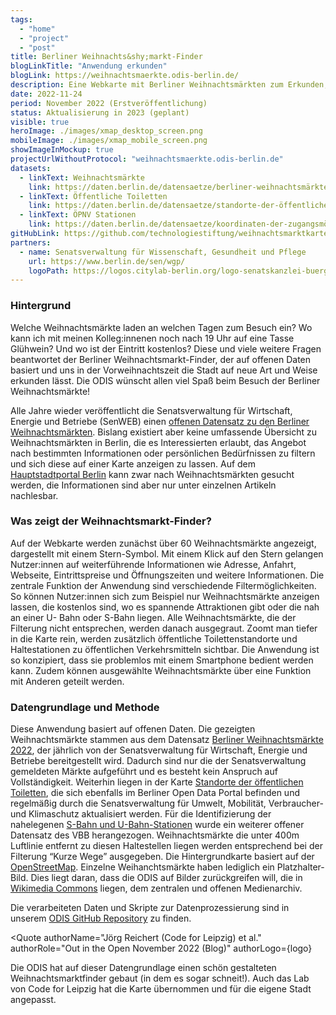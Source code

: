 ```yaml
---
tags:
  - "home"
  - "project"
  - "post"
title: Berliner Weihnachts&shy;markt-Finder
blogLinkTitle: "Anwendung erkunden"
blogLink: https://weihnachtsmaerkte.odis-berlin.de/
description: Eine Webkarte mit Berliner Weihnachtsmärkten zum Erkunden, Planen und Teilen. Die Applikation visualisiert einen der populärsten offenen Datensätze der Senatsverwaltung für Wirtschaft, Energie und Betriebe.
date: 2022-11-24
period: November 2022 (Erstveröffentlichung)
status: Aktualisierung in 2023 (geplant)
visible: true
heroImage: ./images/xmap_desktop_screen.png
mobileImage: ./images/xmap_mobile_screen.png
showImageInMockup: true
projectUrlWithoutProtocol: "weihnachtsmaerkte.odis-berlin.de"
datasets:
  - linkText: Weihnachtsmärkte
    link: https://daten.berlin.de/datensaetze/berliner-weihnachtsmärkte
  - linkText: Öffentliche Toiletten
    link: https://daten.berlin.de/datensaetze/standorte-der-öffentlichen-toiletten
  - linkText: ÖPNV Stationen
    link: https://daten.berlin.de/datensaetze/koordinaten-der-zugangsmöglichkeiten-zu-stationen
gitHubLink: https://github.com/technologiestiftung/weihnachtsmarktkarte
partners:
  - name: Senatsverwaltung für Wissenschaft, Gesundheit und Pflege
    url: https://www.berlin.de/sen/wgp/
    logoPath: https://logos.citylab-berlin.org/logo-senatskanzlei-buergermeister-vertikal.svg
---
```


### Hintergrund

Welche Weihnachtsmärkte laden an welchen Tagen zum Besuch ein? Wo kann ich mit meinen Kolleg:innenen noch nach 19 Uhr auf eine Tasse Glühwein? Und wo ist der Eintritt kostenlos? Diese und viele weitere Fragen beantwortet der Berliner Weihnachtsmarkt-Finder, der auf offenen Daten basiert und uns in der Vorweihnachtszeit die Stadt auf neue Art und Weise erkunden lässt. Die ODIS wünscht allen viel Spaß beim Besuch der Berliner Weihnachtsmärkte!

Alle Jahre wieder veröffentlicht die Senatsverwaltung für Wirtschaft, Energie und Betriebe (SenWEB) einen [offenen Datensatz zu den Berliner Weihnachtsmärkten](https://daten.berlin.de/datensaetze/berliner-weihnachtsmärkte-2021). Bislang existiert aber keine umfassende Übersicht zu Weihnachtsmärkten in Berlin, die es Interessierten erlaubt, das Angebot nach bestimmten Informationen oder persönlichen Bedürfnissen zu filtern und sich diese auf einer Karte anzeigen zu lassen. Auf dem [Hauptstadtportal Berlin](https://www.berlin.de/weihnachtsmarkt/) kann zwar nach Weihnachtsmärkten gesucht werden, die Informationen sind aber nur unter einzelnen Artikeln nachlesbar.

### Was zeigt der Weihnachts&shy;markt-Finder?

Auf der Webkarte werden zunächst über 60 Weihnachtsmärkte angezeigt, dargestellt mit einem Stern-Symbol. Mit einem Klick auf den Stern gelangen Nutzer:innen auf weiterführende Informationen wie Adresse, Anfahrt, Webseite, Eintrittspreise und Öffnungszeiten und weitere Informationen. Die zentrale Funktion der Anwendung sind verschiedende Filtermöglichkeiten. So können Nutzer:innen sich zum Beispiel nur Weihnachtsmärkte anzeigen lassen, die kostenlos sind, wo es spannende Attraktionen gibt oder die nah an einer U- Bahn oder S-Bahn liegen. Alle Weihnachtsmärkte, die der Filterung nicht entsprechen, werden danach ausgegraut. Zoomt man tiefer in die Karte rein, werden zusätzlich öffentliche Toilettenstandorte und Haltestationen zu öffentlichen Verkehrsmitteln sichtbar. Die Anwendung ist so konzipiert, dass sie problemlos mit einem Smartphone bedient werden kann. Zudem können ausgewählte Weihnachtsmärkte über eine Funktion mit Anderen geteilt werden.

### Daten&shy;grundlage und Methode

Diese Anwendung basiert auf offenen Daten. Die gezeigten Weihnachtsmärkte stammen aus dem Datensatz [Berliner Weihnachtsmärkte 2022](https://daten.berlin.de/datensaetze/berliner-weihnachtsmärkte-2022), der jährlich von der Senatsverwaltung für Wirtschaft, Energie und Betriebe bereitgestellt wird. Dadurch sind nur die der Senatsverwaltung gemeldeten Märkte aufgeführt und es besteht kein Anspruch auf Vollständigkeit. Weiterhin liegen in der Karte [Standorte der öffentlichen Toiletten](https://daten.berlin.de/datensaetze/standorte-der-öffentlichen-toiletten), die sich ebenfalls im Berliner Open Data Portal befinden und regelmäßig durch die Senatsverwaltung für Umwelt, Mobilität, Verbraucher- und Klimaschutz aktualisiert werden. Für die Identifizierung der nahelegenen [S-Bahn und U-Bahn-Stationen](https://daten.berlin.de/datensaetze/koordinaten-der-zugangsmöglichkeiten-zu-stationen) wurde ein weiterer offener Datensatz des VBB herangezogen. Weihnachtsmärkte die unter 400m Luftlinie entfernt zu diesen Haltestellen liegen werden entsprechend bei der Filterung “Kurze Wege” ausgegeben. Die Hintergrundkarte basiert auf der [OpenStreetMap](https://www.openstreetmap.de).
Einzelne Weihanchtsmärkte haben lediglich ein Platzhalter-Bild. Dies liegt daran, dass die ODIS auf Bilder zurückgreifen will, die in [Wikimedia Commons](https://commons.wikimedia.org/wiki/Commons:First_steps/Uploading_files/de) liegen, dem zentralen und offenen Medienarchiv.

Die verarbeiteten Daten und Skripte zur Datenprozessierung sind in unserem [ODIS GitHub Repository](https://github.com/technologiestiftung/weihnachtsmarktkarte) zu finden.


<Quote
  authorName="Jörg Reichert (Code for Leipzig) et al."
  authorRole="Out in the Open November 2022 (Blog)"
  authorLogo={logo}
>
  Die ODIS hat auf dieser Datengrundlage einen schön gestalteten
  Weihnachtsmarktfinder gebaut (in dem es sogar schneit!). Auch das Lab von Code
  for Leipzig hat die Karte übernommen und für die eigene Stadt angepasst.
</Quote>
